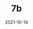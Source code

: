 ---
title: 7b
category: Exchanges & wallet
status: publish
date: 2021-10-14
slug: Description
logo: /img/7b.png
featured_img: https://wp.gcap1.iotex.io/wp-content/uploads/2021/10/7b.jpg
website: https://sevenb.io/
twitter:
telegram:
---